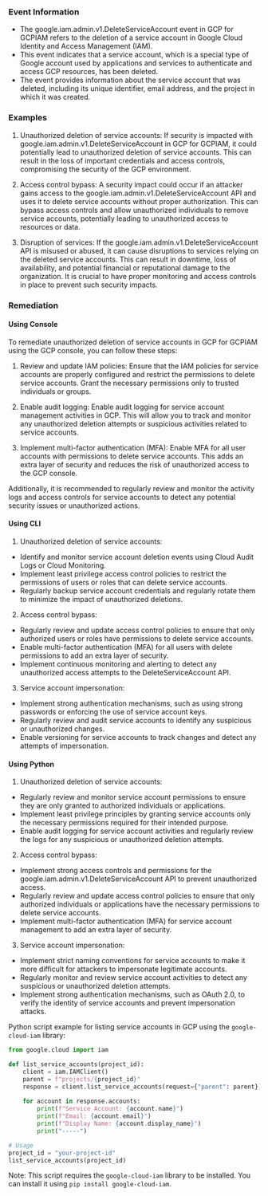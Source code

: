 
### Event Information

- The google.iam.admin.v1.DeleteServiceAccount event in GCP for GCPIAM refers to the deletion of a service account in Google Cloud Identity and Access Management (IAM).
- This event indicates that a service account, which is a special type of Google account used by applications and services to authenticate and access GCP resources, has been deleted.
- The event provides information about the service account that was deleted, including its unique identifier, email address, and the project in which it was created.


### Examples

1. Unauthorized deletion of service accounts: If security is impacted with google.iam.admin.v1.DeleteServiceAccount in GCP for GCPIAM, it could potentially lead to unauthorized deletion of service accounts. This can result in the loss of important credentials and access controls, compromising the security of the GCP environment.

2. Access control bypass: A security impact could occur if an attacker gains access to the google.iam.admin.v1.DeleteServiceAccount API and uses it to delete service accounts without proper authorization. This can bypass access controls and allow unauthorized individuals to remove service accounts, potentially leading to unauthorized access to resources or data.

3. Disruption of services: If the google.iam.admin.v1.DeleteServiceAccount API is misused or abused, it can cause disruptions to services relying on the deleted service accounts. This can result in downtime, loss of availability, and potential financial or reputational damage to the organization. It is crucial to have proper monitoring and access controls in place to prevent such security impacts.

### Remediation

#### Using Console

To remediate unauthorized deletion of service accounts in GCP for GCPIAM using the GCP console, you can follow these steps:

1. Review and update IAM policies: Ensure that the IAM policies for service accounts are properly configured and restrict the permissions to delete service accounts. Grant the necessary permissions only to trusted individuals or groups.

2. Enable audit logging: Enable audit logging for service account management activities in GCP. This will allow you to track and monitor any unauthorized deletion attempts or suspicious activities related to service accounts.

3. Implement multi-factor authentication (MFA): Enable MFA for all user accounts with permissions to delete service accounts. This adds an extra layer of security and reduces the risk of unauthorized access to the GCP console.

Additionally, it is recommended to regularly review and monitor the activity logs and access controls for service accounts to detect any potential security issues or unauthorized actions.

#### Using CLI

1. Unauthorized deletion of service accounts:
- Identify and monitor service account deletion events using Cloud Audit Logs or Cloud Monitoring.
- Implement least privilege access control policies to restrict the permissions of users or roles that can delete service accounts.
- Regularly backup service account credentials and regularly rotate them to minimize the impact of unauthorized deletions.

2. Access control bypass:
- Regularly review and update access control policies to ensure that only authorized users or roles have permissions to delete service accounts.
- Enable multi-factor authentication (MFA) for all users with delete permissions to add an extra layer of security.
- Implement continuous monitoring and alerting to detect any unauthorized access attempts to the DeleteServiceAccount API.

3. Service account impersonation:
- Implement strong authentication mechanisms, such as using strong passwords or enforcing the use of service account keys.
- Regularly review and audit service accounts to identify any suspicious or unauthorized changes.
- Enable versioning for service accounts to track changes and detect any attempts of impersonation.

#### Using Python

1. Unauthorized deletion of service accounts:
- Regularly review and monitor service account permissions to ensure they are only granted to authorized individuals or applications.
- Implement least privilege principles by granting service accounts only the necessary permissions required for their intended purpose.
- Enable audit logging for service account activities and regularly review the logs for any suspicious or unauthorized deletion attempts.

2. Access control bypass:
- Implement strong access controls and permissions for the google.iam.admin.v1.DeleteServiceAccount API to prevent unauthorized access.
- Regularly review and update access control policies to ensure that only authorized individuals or applications have the necessary permissions to delete service accounts.
- Implement multi-factor authentication (MFA) for service account management to add an extra layer of security.

3. Service account impersonation:
- Implement strict naming conventions for service accounts to make it more difficult for attackers to impersonate legitimate accounts.
- Regularly monitor and review service account activities to detect any suspicious or unauthorized deletion attempts.
- Implement strong authentication mechanisms, such as OAuth 2.0, to verify the identity of service accounts and prevent impersonation attacks.

Python script example for listing service accounts in GCP using the `google-cloud-iam` library:

```python
from google.cloud import iam

def list_service_accounts(project_id):
    client = iam.IAMClient()
    parent = f"projects/{project_id}"
    response = client.list_service_accounts(request={"parent": parent})
    
    for account in response.accounts:
        print(f"Service Account: {account.name}")
        print(f"Email: {account.email}")
        print(f"Display Name: {account.display_name}")
        print("-----")

# Usage
project_id = "your-project-id"
list_service_accounts(project_id)
```

Note: This script requires the `google-cloud-iam` library to be installed. You can install it using `pip install google-cloud-iam`.

